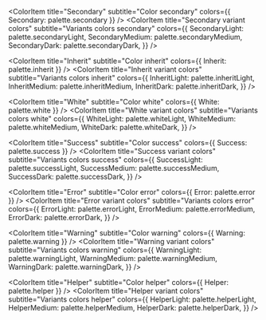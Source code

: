 
<Meta title="Documentation/Colors" />

<ColorPalette>
  <ColorItem
    title="Primary"
    subtitle="Color primary default to project"
    colors={{ Primary: palette.primary }} 
  />
  <ColorItem
    title="Primary variant colors"
    subtitle="Variants colors primary"
    colors={{
      PrimaryLight: palette.primaryLight,
      PrimaryMedium: palette.primaryMedium,
      PrimaryDark: palette.primaryDark,
    }}
  />

  <ColorItem
    title="Secondary"
    subtitle="Color secondary"
    colors={{ Secondary: palette.secondary }} 
  />
  <ColorItem
    title="Secondary variant colors"
    subtitle="Variants colors secondary"
    colors={{
      SecondaryLight: palette.secondaryLight,
      SecondaryMedium: palette.secondaryMedium,
      SecondaryDark: palette.secondaryDark,
    }}
  />

  <ColorItem
    title="Inherit"
    subtitle="Color inherit"
    colors={{ Inherit: palette.inherit }} 
  />
  <ColorItem
    title="Inherit variant colors"
    subtitle="Variants colors inherit"
    colors={{
      InheritLight: palette.inheritLight,
      InheritMedium: palette.inheritMedium,
      InheritDark: palette.inheritDark,
    }}
  />

  <ColorItem
    title="White"
    subtitle="Color white"
    colors={{ White: palette.white }} 
  />
  <ColorItem
    title="White variant colors"
    subtitle="Variants colors white"
    colors={{
      WhiteLight: palette.whiteLight,
      WhiteMedium: palette.whiteMedium,
      WhiteDark: palette.whiteDark,
    }}
  />

  <ColorItem
    title="Success"
    subtitle="Color success"
    colors={{ Success: palette.success }} 
  />
  <ColorItem
    title="Success variant colors"
    subtitle="Variants colors success"
    colors={{
      SuccessLight: palette.successLight,
      SuccessMedium: palette.successMedium,
      SuccessDark: palette.successDark,
    }}
  />

  <ColorItem
    title="Error"
    subtitle="Color error"
    colors={{ Error: palette.error }} 
  />
  <ColorItem
    title="Error variant colors"
    subtitle="Variants colors error"
    colors={{
      ErrorLight: palette.errorLight,
      ErrorMedium: palette.errorMedium,
      ErrorDark: palette.errorDark,
    }}
  />

  <ColorItem
    title="Warning"
    subtitle="Color warning"
    colors={{ Warning: palette.warning }} 
  />
  <ColorItem
    title="Warning variant colors"
    subtitle="Variants colors warning"
    colors={{
      WarningLight: palette.warningLight,
      WarningMedium: palette.warningMedium,
      WarningDark: palette.warningDark,
    }}
  />

  <ColorItem
    title="Helper"
    subtitle="Color helper"
    colors={{ Helper: palette.helper }} 
  />
  <ColorItem
    title="Helper variant colors"
    subtitle="Variants colors helper"
    colors={{
      HelperLight: palette.helperLight,
      HelperMedium: palette.helperMedium,
      HelperDark: palette.helperDark,
    }}
  />
  
</ColorPalette>